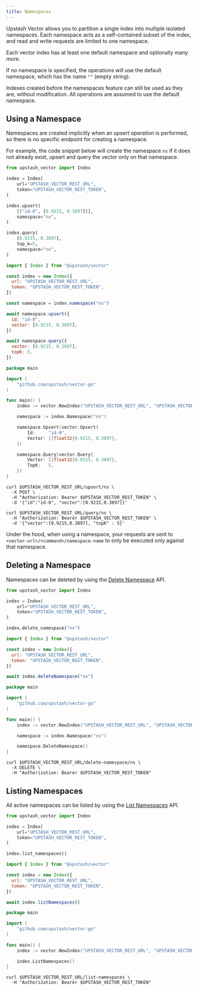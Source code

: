 ```yaml
---
title: Namespaces
---
```


Upstash Vector allows you to partition a single index into multiple isolated namespaces. Each namespace acts as a self-contained subset of the index, and read and write requests are limited to one namespace.

Each vector index has at least one default namespace and optionally many more.

If no namespace is specified, the operations will use the default namespace, which has the name `""` (empty string).

<Note>
  Indexes created before the namespaces feature can still be used as they are,
  without modification. All operations are assumed to use the default namespace.
</Note>

## Using a Namespace

Namespaces are created implicitly when an upsert operation is performed, so there is no specific endpoint for creating a namespace. 

For example, the code snippet below will create the namespace `ns` if it does not already exist, upsert and query the vector only on that namespace.

<Tabs>

<Tab title="Python">

```python
from upstash_vector import Index

index = Index(
    url="UPSTASH_VECTOR_REST_URL",
    token="UPSTASH_VECTOR_REST_TOKEN",
)

index.upsert(
    [("id-0", [0.9215, 0.3897])],
    namespace="ns",
)

index.query(
    [0.9215, 0.3897],
    top_k=5,
    namespace="ns",
)
```

</Tab>

<Tab title="JavaScript">

```js
import { Index } from "@upstash/vector"

const index = new Index({
  url: "UPSTASH_VECTOR_REST_URL",
  token: "UPSTASH_VECTOR_REST_TOKEN",
})

const namespace = index.namespace("ns")

await namespace.upsert({
  id: "id-0",
  vector: [0.9215, 0.3897],
})

await namespace.query({
  vector: [0.9215, 0.3897],
  topK: 5,
})
```

</Tab>

<Tab title="Go">

```go
package main

import (
	"github.com/upstash/vector-go"
)

func main() {
	index := vector.NewIndex("UPSTASH_VECTOR_REST_URL", "UPSTASH_VECTOR_REST_TOKEN")

	namespace := index.Namespace("ns")

	namespace.Upsert(vector.Upsert{
		Id:     "id-0",
		Vector: []float32{0.9215, 0.3897},
	})

	namespace.Query(vector.Query{
		Vector: []float32{0.9215, 0.3897},
		TopK:   5,
	})
}
```

</Tab>

<Tab title="curl">

```shell
curl $UPSTASH_VECTOR_REST_URL/upsert/ns \
  -X POST \
  -H "Authorization: Bearer $UPSTASH_VECTOR_REST_TOKEN" \
  -d '{"id":"id-0", "vector":[0.9215,0.3897]}'

curl $UPSTASH_VECTOR_REST_URL/query/ns \
  -H "Authorization: Bearer $UPSTASH_VECTOR_REST_TOKEN" \
  -d '{"vector":[0.9215,0.3897], "topK" : 5}'
```

</Tab>

</Tabs>

Under the hood, when using a namespace, your requests are sent to `<vector-url>/<command>/namespace-name` to only be executed only against that namespace.

## Deleting a Namespace

Namespaces can be deleted by using the
[Delete Namespace](../api/endpoints/delete-namespace) API.

<Tabs>

<Tab title="Python">

```python
from upstash_vector import Index

index = Index(
    url="UPSTASH_VECTOR_REST_URL",
    token="UPSTASH_VECTOR_REST_TOKEN",
)

index.delete_namespace("ns")
```

</Tab>

<Tab title="JavaScript">

```js
import { Index } from "@upstash/vector"

const index = new Index({
  url: "UPSTASH_VECTOR_REST_URL",
  token: "UPSTASH_VECTOR_REST_TOKEN",
})

await index.deleteNamespace("ns")
```

</Tab>

<Tab title="Go">

```go
package main

import (
	"github.com/upstash/vector-go"
)

func main() {
	index := vector.NewIndex("UPSTASH_VECTOR_REST_URL", "UPSTASH_VECTOR_REST_TOKEN")

	namespace := index.Namespace("ns")

	namespace.DeleteNamespace()
}
```

</Tab>

<Tab title="curl">

```shell
curl $UPSTASH_VECTOR_REST_URL/delete-namespace/ns \
  -X DELETE \
  -H "Authorization: Bearer $UPSTASH_VECTOR_REST_TOKEN"
```

</Tab>

</Tabs>

## Listing Namespaces

All active namespaces can be listed by using the
[List Namespaces](../api/endpoints/list-namespaces) API.

<Tabs>

<Tab title="Python">

```python
from upstash_vector import Index

index = Index(
    url="UPSTASH_VECTOR_REST_URL",
    token="UPSTASH_VECTOR_REST_TOKEN",
)

index.list_namespaces()
```

</Tab>

<Tab title="JavaScript">

```js
import { Index } from "@upstash/vector"

const index = new Index({
  url: "UPSTASH_VECTOR_REST_URL",
  token: "UPSTASH_VECTOR_REST_TOKEN",
})

await index.listNamespaces()
```

</Tab>

<Tab title="Go">

```go
package main

import (
	"github.com/upstash/vector-go"
)

func main() {
	index := vector.NewIndex("UPSTASH_VECTOR_REST_URL", "UPSTASH_VECTOR_REST_TOKEN")

	index.ListNamespaces()
}
```

</Tab>

<Tab title="curl">

```shell
curl $UPSTASH_VECTOR_REST_URL/list-namespaces \
  -H "Authorization: Bearer $UPSTASH_VECTOR_REST_TOKEN"
```

</Tab>

</Tabs>
